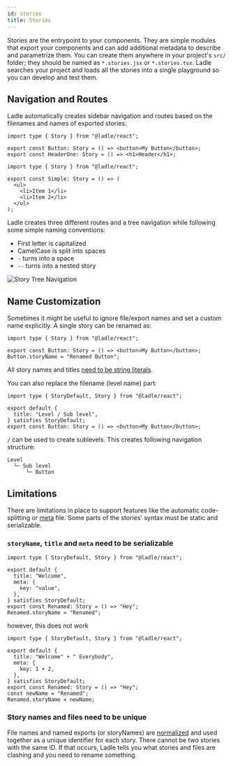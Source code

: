 ```yaml
---
id: stories
title: Stories
---
```



Stories are the entrypoint to your components. They are simple modules that export your components and can add additional metadata to describe and parametrize them. You can create them anywhere in your project's `src/` folder; they should be named as `*.stories.jsx` or `*.stories.tsx`. Ladle searches your project and loads all the stories into a single playground so you can develop and test them.

## Navigation and Routes

Ladle automatically creates sidebar navigation and routes based on the filenames and names of exported stories:

```tsx title="src/my-components.stories.tsx"
import type { Story } from "@ladle/react";

export const Button: Story = () => <button>My Button</button>;
export const HeaderOne: Story = () => <h1>Header</h1>;
```

```tsx title="src/my-components--lists.stories.tsx"
import type { Story } from "@ladle/react";

export const Simple: Story = () => (
  <ul>
    <li>Item 1</li>
    <li>Item 2</li>
  </ul>
);
```

Ladle creates three different routes and a tree navigation while following some simple naming conventions:

- First letter is capitalized
- CamelCase is split into spaces
- `-` turns into a space
- `--` turns into a nested story

<Image img={imgStoryNavigation} alt="Story Tree Navigation" />

## Name Customization

Sometimes it might be useful to ignore file/export names and set a custom name explicitly. A single story can be renamed as:

```tsx
import type { Story } from "@ladle/react";

export const Button: Story = () => <button>My Button</button>;
Button.storyName = "Renamed Button";
```

All story names and titles [need to be string literals](#limitations).

You can also replace the filename (level name) part:

```tsx
import type { StoryDefault, Story } from "@ladle/react";

export default {
  title: "Level / Sub level",
} satisfies StoryDefault;
export const Button: Story = () => <button>My Button</button>;
```

`/` can be used to create sublevels. This creates following navigation structure:

```
Level
  └─ Sub level
      └─ Button
```

## Limitations

There are limitations in place to support features like the automatic code-splitting or [meta](./meta) file. Some parts of the stories' syntax must be static and serializable.

### `storyName`, `title` and `meta` need to be serializable

```tsx
import type { StoryDefault, Story } from "@ladle/react";

export default {
  title: "Welcome",
  meta: {
    key: "value",
  },
} satisfies StoryDefault;
export const Renamed: Story = () => "Hey";
Renamed.storyName = "Renamed";
```

however, this does not work

```tsx
import type { StoryDefault, Story } from "@ladle/react";

export default {
  title: "Welcome" + " Everybody",
  meta: {
    key: 1 + 2,
  },
} satisfies StoryDefault;
export const Renamed: Story = () => "Hey";
const newName = "Renamed";
Renamed.storyName = newName;
```

### Story names and files need to be unique

File names and named exports (or storyNames) are [normalized](#navigation-and-routes) and used together as a unique identifier for each story. There cannot be two stories with the same ID. If that occurs, Ladle tells you what stories and files are clashing and you need to rename something.
